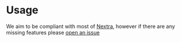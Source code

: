 # Usage

We aim to be compliant with most of [Nextra](https://nextra.site/), however if there are any missing features please [open an issue](https://github.com/KaiSpencer/nhsuk-markdown-docs/issues/new)
